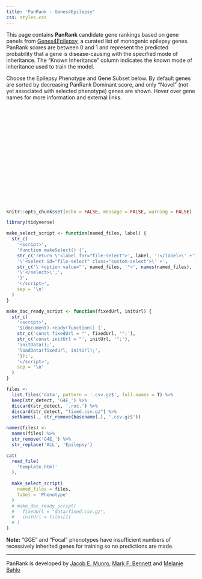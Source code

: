 ```yaml
---
title: 'PanRank - Genes4Epilepsy'
css: styles.css
---
```

<div class="data-container">
  <div id="description">
This page contains **PanRank** candidate gene rankings based on gene panels from
[Genes4Epilepsy](https://bahlolab.github.io/Genes4Epilepsy/), a curated list
of monogenic epilepsy genes. PanRank scores are between 0 and 1 and represent
the predicted probability that a gene is disease-causing with the specified mode
of inheritance. The "Known Inheritance" column indicates the known mode of 
inheritance used to train the model.

Choose the Epilepsy Phenotype and Gene Subset below. By default genes are 
sorted by decreasing PanRank Dominant score, and only "Novel" (not 
yet associated with selected phenotype) genes are shown. Hover over gene names 
for more information and external links.
  </div>
  <div id="roc-plot" style="width:265px;height:275px;"></div>
</div>

```r
knitr::opts_chunk$set(echo = FALSE, message = FALSE, warning = FALSE)

library(tidyverse)

make_select_script <- function(named_files, label) {
  str_c(
    '<script>',
    'function makeSelect() {',
    str_c('return \'<label for="file-select">', label, ':</label>\' +'),
    '\'<select id="file-select" class="custom-select">\' +',
    str_c('\'<option value="', named_files, '">', names(named_files), '</option> \' +', collapse = '\n'),
    '\'</select>\';',
    '}',
    '</script>',
    sep = '\n'
  )
}

make_doc_ready_script <- function(fixedUrl, initUrl) {
  str_c(
    '<script>',
    '$(document).ready(function() {',
    str_c('const fixedUrl = "', fixedUrl, '";'),
    str_c('const initUrl = "', initUrl, '";'),
    'initData();',
    'loadData(fixedUrl, initUrl);',
    '});',
    '</script>',
    sep = '\n'
  )
}
```

```r
files <-
  list.files('data', pattern = '.csv.gz$', full.names = T) %>%
  keep(str_detect, 'G4E_') %>%
  discard(str_detect, '.roc.') %>% 
  discard(str_detect, "fixed.csv.gz") %>%
  setNames(., str_remove(basename(.), '.csv.gz$'))

names(files) <-
  names(files) %>%
  str_remove('G4E_') %>%
  str_replace('ALL', 'Epilepsy')

cat(
  read_file(
    'template.html'
  ),
  
  make_select_script(
    named_files = files,
    label = 'Phenotype'
  )
  # make_doc_ready_script(
  #   fixedUrl = "data/fixed.csv.gz",
  #   initUrl = files[1]
  # )
)
```


**Note:** "GGE" and "Focal" phenotypes have insufficient numbers of recessively inherited genes for training so no predictions are made.

---

PanRank is developed by [Jacob E. Munro](https://orcid.org/0000-0002-2751-0989), [Mark F.
Bennett](https://orcid.org/0000-0002-3561-6804) and [Melanie
Bahlo](https://orcid.org/0000-0001-5132-0774)
